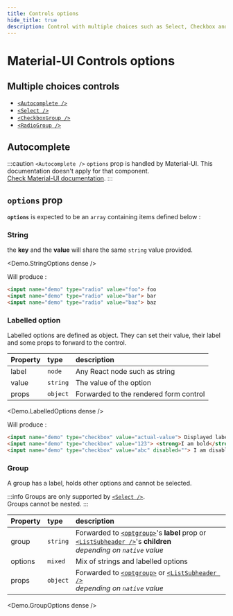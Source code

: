 ```yaml
---
title: Controls options
hide_title: true
description: Control with multiple choices such as Select, Checkbox and Radio in Material-UI
---
```



# Material-UI Controls options

## Multiple choices controls

- [`<Autocomplete />`](./api#autocomplete-)
- [`<Select />`](./api#select-)
- [`<CheckboxGroup />`](./api#checkboxgroup-)
- [`<RadioGroup />`](./api#radiogroup-)

## Autocomplete
:::caution
`<Autocomplete />` `options` prop is handled by Material-UI. This documentation doesn't apply for that component.<br />
[Check Material-UI documentation](https://mui.com/api/autocomplete/#props).
:::

## `options` prop

**`options`** is expected to be an `array` containing items defined below :

### String
the **key** and the **value** will share the same `string` value provided.

<Demo.StringOptions dense />

Will produce :
```html
<input name="demo" type="radio" value="foo"> foo
<input name="demo" type="radio" value="bar"> bar
<input name="demo" type="radio" value="baz"> baz
```

### Labelled option
Labelled options are defined as object. They can set their value, their label and some props to forward to the control.

| Property | type | description |
| :--- | :--- | :--- |
| label | `node` | Any React node such as string |
| value | `string` | The value of the option |
| props | `object` | Forwarded to the rendered form control |

<Demo.LabelledOptions dense />

Will produce :
```html
<input name="demo" type="checkbox" value="actual-value"> Displayed label
<input name="demo" type="checkbox" value="123"> <strong>I am bold</strong>
<input name="demo" type="checkbox" value="abc" disabled=""> I am disabled
```

### Group
A group has a label, holds other options and cannot be selected.

:::info
Groups are only supported by [`<Select />`](./api#select-).<br />
Groups cannot be nested.
:::

| Property | type | description |
| :--- | :--- | :--- |
| group | `string` | Forwarded to [`<optgroup>`](https://developer.mozilla.org/en-US/docs/Web/HTML/Element/optgroup)'s **label** prop or [`<ListSubheader />`](https://mui.com/api/list-subheader/)'s **children**<br />*depending on `native` value* |
| options | `mixed` | Mix of strings and labelled options |
| props | `object` | Forwarded to [`<optgroup>`](https://developer.mozilla.org/en-US/docs/Web/HTML/Element/optgroup) or [`<ListSubheader />`](https://mui.com/api/list-subheader/)<br />*depending on `native` value* |

<Demo.GroupOptions dense />
